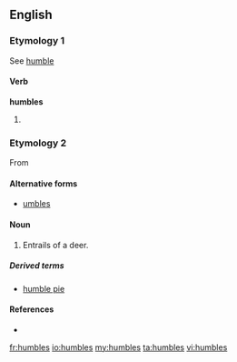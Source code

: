 ==English==

===Etymology 1===
See [[humble]]

====Verb====
'''humbles'''

# {{third-person singular of|[[humble]]}}

===Etymology 2===
From {{term|numbles|lang=enm}}

====Alternative forms====
*[[umbles]]

====Noun====
{{en-plural noun}}

# {{archaic}} Entrails of a deer.

=====Derived terms=====
*[[humble pie]]

====References====
*{{R:Webster 1913}}

[[fr:humbles]]
[[io:humbles]]
[[my:humbles]]
[[ta:humbles]]
[[vi:humbles]]